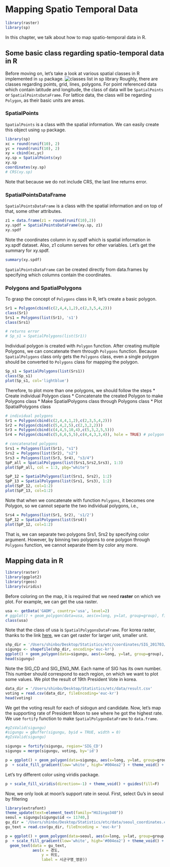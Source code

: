 # Mapping Spatio Temporal Data

```r
library(raster)
library(sp)
```


In this chapter, we talk about how to map spatio-temporal data in R.

## Some basic class regarding spatio-temporal data in R
Before moving on, let's take a look at various spatial classes in R implemented in $\texttt{sp}$ package.
![classes list in sp library](https://user-images.githubusercontent.com/36855000/88614160-1dca7480-d0ca-11ea-9a59-42233d9a8a5e.png)
Roughly, there are classes regarding points, grid, lines, polygons. For point referenced data which contain latitude and longitude, the class of data will be $\texttt{SpatialPoints}$ or $\texttt{SpatialPointsDataFrame}$. For lattice data, the class will be regarding $\texttt{Polygon}$, as their basic units are areas.

### SpatialPoints
$\texttt{SpatialPoints}$ is a class with the spatial information. We can easily create this object using $\texttt{sp}$ package.

```r
library(sp)
xc = round(runif(10), 2)
yc = round(runif(10), 2)
xy = cbind(xc,yc)
xy.sp = SpatialPoints(xy)
xy.sp
coordinates(xy.sp)
# CRS(xy.sp)
```

Note that because we do not include CRS, the last line returns error.

### SpatialPointsDataFrame
$\texttt{SpatialPointsDataFrame}$ is a class with the spatial information and on top of that, some other attributes.
```r
z1 = data.frame(z1 = round(runif(10),2))
xy.spdf = SpatialPointsDataFrame(xy.sp, z1)
xy.spdf
```
Note the coordinates column in xy.spdf which is spatial information in xy.spdf dataset. Also, z1 column serves for other variables. Let's get the summary for xy.spdf.

```r
summary(xy.spdf)
```
$\texttt{SpatialPointsDataFrame}$ can be created directly from data.frames by specifying which columns contain the coordinates.

### Polygons and SpatialPolygons
To grasp the concept of $\texttt{Polygons}$ class in R, let's create a basic polygon.
```r
Sr1 = Polygon(cbind(c(2,4,4,1,2),c(2,3,5,4,2)))
class(Sr1)
Srs1 = Polygons(list(Sr1), 's1')
class(Srs1)

# returns error
# Sp_s1 = SpatialPolygons(list(Sr1))
```
Individual polygon is created with $\texttt{Polygon}$ function. After creating multiple Polygons, we can concatenate them through $\texttt{Polygons}$ function. Because $\texttt{SpatialPolygons}$ class only gets the $\texttt{Polygons}$ class, even a single polygon should be converted to $\texttt{Polygons}$ class for mapping the polygon.

```r
Sp_s1 = SpatialPolygons(list(Srs1))
class(Sp_s1)
plot(Sp_s1, col='lightblue')
```

Therefore, to plot more than one polygons, we should follow the steps
* Create individual Polygon class
* Concatenate the created Polygon to make Polygons class
* Make SpatialPolygons class through Polygons class
* Plot SpatialPolygons class

```r
# individual polygons
Sr1 = Polygon(cbind(c(2,4,4,1,2),c(2,3,5,4,2)))
Sr2 = Polygon(cbind(c(5,4,2,5),c(2,3,2,2)))
Sr3 = Polygon(cbind(c(4,4,5,10,4),c(5,3,2,5,5)))
Sr4 = Polygon(cbind(c(5,6,6,5,5),c(4,4,3,3,4)), hole = TRUE) # polygon with holes

# concatenated polygons
Srs1 = Polygons(list(Sr1), "s1")
Srs2 = Polygons(list(Sr2), "s2")
Srs3 = Polygons(list(Sr3, Sr4), "s3/4")
SpP_all = SpatialPolygons(list(Srs1,Srs2,Srs3), 1:3)
plot(SpP_all, col = 1:3, pbg="white")

SpP_12 = SpatialPolygons(list(Srs1, Srs2), 1:2)
SpP_13 = SpatialPolygons(list(Srs1, Srs3), 1:2)
plot(SpP_12, col=1:2)
plot(SpP_13, col=1:2)
```
Note that when we concatenate with function $\texttt{Polygons}$, it becomes one Polygon, so we cannot separte the two individual polygons, i.e.,

```r
Srs4 = Polygons(list(Sr1, Sr2), 's1/2')
SpP_12 = SpatialPolygons(list(Srs4))
plot(SpP_12, col=1:2)
```

That is, we can separate two polygons Srs1, Srs2 by specifying color argument. However, by binning two polygons to one polygon through $\texttt{Polygons}$ function, we cannot separate them by color any more.

## Mapping data in R
```r
library(raster)
library(ggplot2)
library(rgeos)
library(viridis)
```


Before coloring on the map, it is required that we need **raster** on which we plot. For example, we can get the usa raster.

```r
usa <- getData('GADM', country='usa', level=2)
# ggplot() + geom_polygon(data=usa, aes(x=long, y=lat, group=group), fill='white', color='black')
class(usa)
```

Note that the class of usa is $\texttt{SpatialPolygonsDataFrame}$. For korea raster, thanks to the link [here](http://www.gisdeveloper.co.kr/?p=2332), we can get raster for larger unit, smaller unit.

```r
shp_dir = '/Users/shinbo/Desktop/Statistics/etc/coordinates/SIG_201703/TL_SCCO_SIG.shp'
sigungu <- shapefile(shp_dir, encoding='euc-kr')
ggplot() + geom_polygon(data=sigungu, aes(x=long, y=lat, group=group), fill='white', color='black')
head(sigungu)
```
Note the SIG_CD and SIG_ENG_NM. Each name of SIG has its own number. This number should correspond to each region, on which we want to plot some values. We plot the result of 19th President Vote in korea.

```r
data_dir = '/Users/shinbo/Desktop/Statistics/etc/data/result.csv'
voting = read.csv(data_dir, fileEncoding='euc-kr')
head(voting)
```

We get the voting result for each of sidogun and candidate. Now, let's map the supporting rate of President Moon to see where he got the highest rate. We use $\texttt{fortify}$ function to make $\texttt{SpatialPolygonDataFrame}$ to $\texttt{data.frame}$.

```r
#gIsValid(sigungu)
#sigungu = gBuffer(sigungu, byid = TRUE, width = 0)
#gIsValid(sigungu)

sigungu = fortify(sigungu, region='SIG_CD')
sigungu = merge(sigungu, voting, by='id')

p = ggplot() + geom_polygon(data=sigungu, aes(x=long, y=lat, group=group, fill=moon))
p  + scale_fill_gradient(low='white', high='#004ea2') + theme_void() + guides(fill=F)
```

Let's try different color using viridis package.

```r
p + scale_fill_viridis(direction=-1) + theme_void() + guides(fill=F)
```

Now, we only look at moon's support rate in seoul. First, select Gu's in seoul by filtering

```r
library(extrafont)
theme_update(text=element_text(family="HUJingo340"))
seoul = sigungu[sigungu$id <= 11740,]
gu_dir = '/Users/shinbo/Desktop/Statistics/etc/data/seoul_coordinates.csv'
gu_text = read.csv(gu_dir, fileEncoding = 'euc-kr')

p = ggplot() + geom_polygon(data=seoul, aes(x=long, y=lat, group=group, fill=moon))
p  + scale_fill_gradient(low='white', high='#004ea2') + theme_void() + labs(fill = "support rate of Moon") + 
  geom_text(data = gu_text,
            aes(x = 경도,
                y = 위도,
                label = 시군구명_영문))
```

